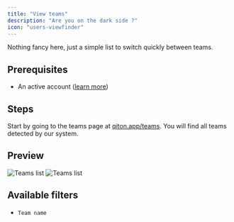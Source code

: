 ```yaml
---
title: "View teams"
description: "Are you on the dark side ?"
icon: "users-viewfinder"
---
```


Nothing fancy here, just a simple list to switch quickly between teams.

## Prerequisites

- An active account ([learn more](/get-started/setup))

## Steps

Start by going to the teams page at [qiton.app/teams](https://qiton.app/teams).
You will find all teams detected by our system.

## Preview

<Frame>
    <img
        className="block dark:hidden"
        src="./images/root/list.png"
        alt="Teams list"
    />
    <img
        className="hidden dark:block"
        src="./images/root/list.png"
        alt="Teams list"
    />
</Frame>

## Available filters

- `Team name`
